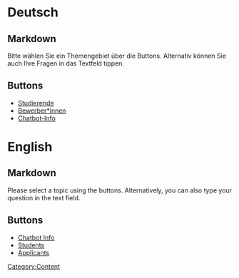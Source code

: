 [[Category:Content]]

= Deutsch =
== Markdown ==
<markdown>
Bitte wählen Sie ein Themengebiet über die Buttons. Alternativ können Sie auch Ihre Fragen in das Textfeld tippen.</markdown>

== Buttons ==
* [[Students|Studierende]]
* [[Applicants|Bewerber*innen]]
* [[Info|Chatbot-Info]]

= English =
== Markdown ==
<markdown>
Please select a topic using the buttons. Alternatively, you can also type your question in the text field.</markdown>


== Buttons ==
* [[Info|Chatbot Info]]
* [[Students|Students]]
* [[Applicants|Applicants]]

